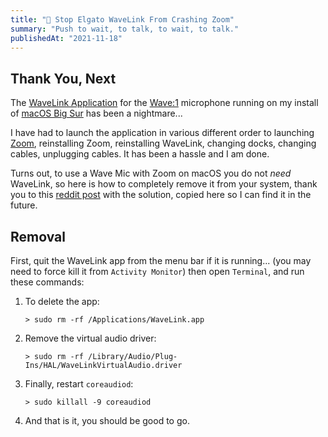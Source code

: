 ```yaml
---
title: "🎤 Stop Elgato WaveLink From Crashing Zoom"
summary: "Push to wait, to talk, to wait, to talk."
publishedAt: "2021-11-18"
---
```


## Thank You, Next

The [WaveLink Application][wavelink] for the [Wave:1][wave-1] microphone running on my install of
[macOS Big Sur][bigsur] has been a nightmare...

I have had to launch the application in various different order to launching [Zoom][zoom],
reinstalling Zoom, reinstalling WaveLink, changing docks, changing cables, unplugging cables. It has
been a hassle and I am done.

Turns out, to use a Wave Mic with Zoom on macOS you do not _need_ WaveLink, so here is how to
completely remove it from your system, thank you to this [reddit post][reddit-post] with the
solution, copied here so I can find it in the future.

## Removal

First, quit the WaveLink app from the menu bar if it is running... (you may need to force kill it
from `Activity Monitor`) then open `Terminal`, and run these commands:

1. To delete the app:

   `> sudo rm -rf /Applications/WaveLink.app`

2. Remove the virtual audio driver:

   `> sudo rm -rf /Library/Audio/Plug-Ins/HAL/WaveLinkVirtualAudio.driver`

3. Finally, restart `coreaudiod`:

   `> sudo killall -9 coreaudiod`

4. And that is it, you should be good to go.

[bigsur]: https://support.apple.com/en-us/HT211238
[reddit-post]: https://www.reddit.com/r/elgato/comments/k4xk75/comment/gi48el7/?utm_source=share&utm_medium=web2x&context=3
[wave-1]: https://www.elgato.com/en/wave-1
[wavelink]: https://www.elgato.com/en/downloads
[zoom]: https://zoom.us/download
